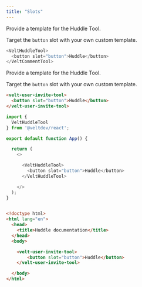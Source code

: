 ```yaml
---
title: "Slots"
---
```


<Tabs>
<Tab title="React / Next.js">


<Steps titleSize="h2">

<Step stepNumber="1" title="Replace the Huddle Tool">
Provide a template for the Huddle Tool.

Target the `button` slot with your own custom template.

```js
<VeltHuddleTool>
  <button slot="button">Huddle</button>
</VeltCommentTool>
```
</Step>


</Steps>




</Tab>


<Tab title="Other Frameworks">

<Steps titleSize="h2">

<Step stepNumber="1" title="Replace the Huddle Tool">
Provide a template for the Huddle Tool.

Target the `button` slot with your own custom template.

```html
<velt-user-invite-tool>
  <button slot="button">Huddle</button>
</velt-user-invite-tool>
```

</Step>



</Steps>




</Tab>
</Tabs>

<RequestExample>

```js React / Next.js
import {
  VeltHuddleTool
} from '@veltdev/react';

export default function App() {

  return (
    <>

      <VeltHuddleTool>
        <button slot="button">Huddle</button>
      </VeltHuddleTool>

    </>
  );
}
```

```html HTML

<!doctype html>
<html lang="en">
  <head>
    <title>Huddle documentation</title>
  </head>
  <body>

    <velt-user-invite-tool>
        <button slot="button">Huddle</button>
    </velt-user-invite-tool>

  </body>
</html>
```

</RequestExample>
